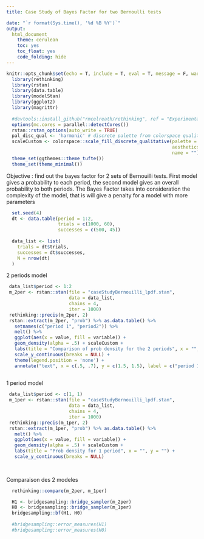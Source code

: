 ```yaml
---
title: Case Study of Bayes Factor for two Bernoulli tests

date: "`r format(Sys.time(), '%d %B %Y')`"
output:
  html_document
    theme: cerulean
    toc: yes
    toc_float: yes
    code_folding: hide
---
```


```r
knitr::opts_chunk$set(echo = T, include = T, eval = T, message = F, warning = F, fig.asp = 0.4, fig.path = 'Figs/')
  library(rethinking)
  library(rstan)
  library(data.table)
  library(modelStan)
  library(ggplot2)
  library(magrittr)
  
  #devtools::install_github("rmcelreath/rethinking", ref = "Experimental")
  options(mc.cores = parallel::detectCores())
  rstan::rstan_options(auto_write = TRUE)
  pal_disc_qual <- 'harmonic' # discrete palette from colorspace qualitative
  scaleCustom <- colorspace::scale_fill_discrete_qualitative(palette = pal_disc_qual,
                                                             aesthetics = c('color', 'fill'),
                                                             name = "")
  theme_set(ggthemes::theme_tufte())
  theme_set(theme_minimal())
```

Objective : find out the bayes factor for 2 sets of Bernouilli tests. First model gives a probability to each period, the second model gives an overall probability to both periods.
The Bayes Factor takes into consideration the complexity of the model, that is will give a penalty for a model with more parameters

```r
  set.seed(4)
  dt <- data.table(period = 1:2,
                   trials = c(1000, 60),
                   successes = c(500, 45))
  
  data_list <- list(
    trials = dt$trials,
    successes = dt$successes,
    N = nrow(dt)
  )
```

 2 periods model
```r
 data_list$period <- 1:2
 m_2per <- rstan::stan(file = "caseStudyBernouilli_lpdf.stan", 
                       data = data_list,
                       chains = 4,
                       iter = 1000)
 rethinking::precis(m_2per, 2)
 rstan::extract(m_2per, "prob") %>% as.data.table() %>% 
   setnames(c("period 1", "period2")) %>% 
   melt() %>% 
   ggplot(aes(x = value, fill = variable)) +
   geom_density(alpha = .5) + scaleCustom +
   labs(title = "Comparison of prob density for the 2 periods", x = "", y = "") +
   scale_y_continuous(breaks = NULL) +
   theme(legend.position = 'none') +
   annotate("text", x = c(.5, .7), y = c(1.5, 1.5), label = c("period 1", "period 2"))
 
```

1 period model
```r
 data_list$period <- c(1, 1)
 m_1per <- rstan::stan(file = "caseStudyBernouilli_lpdf.stan", 
                       data = data_list,
                       chains = 4,
                       iter = 1000)
 rethinking::precis(m_1per, 2)
 rstan::extract(m_1per, "prob") %>% as.data.table() %>% 
   melt() %>% 
   ggplot(aes(x = value, fill = variable)) +
   geom_density(alpha = .5) + scaleCustom +
   labs(title = "Prob density for 1 period", x = "", y = "") +
   scale_y_continuous(breaks = NULL)
 
 
```



Comparaison des 2 modeles 

```r
  rethinking::compare(m_2per, m_1per)

  H1 <- bridgesampling::bridge_sampler(m_2per)
  H0 <- bridgesampling::bridge_sampler(m_1per)
  bridgesampling::bf(H1, H0)
  
  #bridgesampling::error_measures(H1)
  #bridgesampling::error_measures(H0)

```

